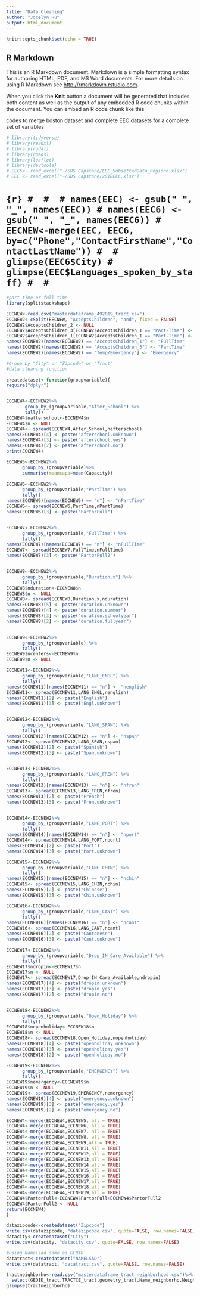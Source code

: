 ---
title: "Data Cleaning"
author: "Jocelyn Hu"
output: html_document
---

```{r setup, include=FALSE}
knitr::opts_chunk$set(echo = TRUE)
```

## R Markdown

This is an R Markdown document. Markdown is a simple formatting syntax for authoring HTML, PDF, and MS Word documents. For more details on using R Markdown see <http://rmarkdown.rstudio.com>.

When you click the **Knit** button a document will be generated that includes both content as well as the output of any embedded R code chunks within the document. You can embed an R code chunk like this:


codes to merge boston dataset and complete EEC datasets for a complete set of variables

```{r message = FALSE warning = FALSE}
# library(tidyverse)
# library(readxl)
# library(rgdal)
# library(rgeos)
# library(leaflet)
# library(devtools)
# EEC6<- read_excel("~/SDS Capstone/EEC_SubsettedData_Region6.xlsx")
# EEC <- read_excel("~/SDS Capstone/2018EEC.xlsx")

```
# ```{r}
# 
# 
# names(EEC) <- gsub(" ", "_", names(EEC))
# names(EEC6) <- gsub(" ", "_", names(EEC6))
# EECNEW<-merge(EEC, EEC6, by=c("Phone","ContactFirstName","ContactLastName"))
# 
# glimpse(EEC6$City)
# glimpse(EEC$Languages_spoken_by_staff)
# 
# ```


```{r}
#part time or full time
library(splitstackshape)

EECNEW<-read.csv("masterdataframe_492019_tract.csv")
ECCNEW2<-cSplit(EECNEW, "AcceptsChildren", "and", fixed = FALSE)
ECCNEW2$AcceptsChildren_2 <- NULL
ECCNEW2$AcceptsChildren_3[ECCNEW2$AcceptsChildren_1 == "Part-Time"] <- "Part-Time"
ECCNEW2$AcceptsChildren_1[ECCNEW2$AcceptsChildren_1 == "Part-Time"] <- NA
names(ECCNEW2)[names(ECCNEW2) == "AcceptsChildren_1"] <- "FullTime"
names(ECCNEW2)[names(ECCNEW2) == "AcceptsChildren_3"] <- "PartTime"
names(ECCNEW2)[names(ECCNEW2) == "Temp/Emergency"] <- "Emergency"

```





```{r}
#Group by "City" or "Zipcode" or "Tract"
#data cleaning function

createdataset<-function(groupvariable){
require("dplyr")


ECCNEW4<-ECCNEW2%>%
       group_by_(groupvariable,"After_School") %>%
       tally()
ECCNEW4$nafterschool<-ECCNEW4$n
ECCNEW4$n <- NULL
ECCNEW4<- spread(ECCNEW4,After_School,nafterschool)
names(ECCNEW4)[4] <- paste("afterschool.unknown")
names(ECCNEW4)[3] <- paste("afterschool.yes")
names(ECCNEW4)[2] <- paste("afterschool.no")
print(ECCNEW4)

ECCNEW5<-ECCNEW2%>%
      group_by_(groupvariable)%>%
      summarise(meancapa=mean(Capacity))
      
ECCNEW6<-ECCNEW2%>%
      group_by_(groupvariable,"PartTime") %>%
      tally()
names(ECCNEW6)[names(ECCNEW6) == "n"] <- "nPartTime"
ECCNEW6<- spread(ECCNEW6,PartTime,nPartTime)
names(ECCNEW6)[3] <- paste("PartorFull")


ECCNEW7<-ECCNEW2%>%
      group_by_(groupvariable,"FullTime") %>%
      tally()
names(ECCNEW7)[names(ECCNEW7) == "n"] <- "nFullTime"
ECCNEW7<- spread(ECCNEW7,FullTime,nFullTime)
names(ECCNEW7)[3] <- paste("PartorFull2")


ECCNEW8<-ECCNEW2%>%
      group_by_(groupvariable,"Duration.x") %>%
      tally()
ECCNEW8$nduration<-ECCNEW8$n
ECCNEW8$n <- NULL
ECCNEW8<- spread(ECCNEW8,Duration.x,nduration)
names(ECCNEW8)[5] <- paste("duration.unknown")
names(ECCNEW8)[4] <- paste("duration.summer")
names(ECCNEW8)[3] <- paste("duration.schoolyear")
names(ECCNEW8)[2] <- paste("duration.fullyear")


ECCNEW9<-ECCNEW2%>%
      group_by_(groupvariable) %>%
      tally()
ECCNEW9$ncenters<-ECCNEW9$n
ECCNEW9$n <- NULL

ECCNEW11<-ECCNEW2%>%
      group_by_(groupvariable,"LANG_ENGL") %>%
      tally()
names(ECCNEW11)[names(ECCNEW11) == "n"] <- "nenglish"
ECCNEW11<- spread(ECCNEW11,LANG_ENGL,nenglish)
names(ECCNEW11)[2] <- paste("English")
names(ECCNEW11)[3] <- paste("Engl.unknown")


ECCNEW12<-ECCNEW2%>%
      group_by_(groupvariable,"LANG_SPAN") %>%
      tally()
names(ECCNEW12)[names(ECCNEW12) == "n"] <- "nspan"
ECCNEW12<- spread(ECCNEW12,LANG_SPAN,nspan)
names(ECCNEW12)[2] <- paste("Spanish")
names(ECCNEW12)[3] <- paste("Span.unknown")


ECCNEW13<-ECCNEW2%>%
      group_by_(groupvariable,"LANG_FREN") %>%
      tally()
names(ECCNEW13)[names(ECCNEW13) == "n"] <- "nfren"
ECCNEW13<- spread(ECCNEW13,LANG_FREN,nfren)
names(ECCNEW13)[2] <- paste("French")
names(ECCNEW13)[3] <- paste("Fren.unknown")


ECCNEW14<-ECCNEW2%>%
      group_by_(groupvariable,"LANG_PORT") %>%
      tally()
names(ECCNEW14)[names(ECCNEW14) == "n"] <- "nport"
ECCNEW14<- spread(ECCNEW14,LANG_PORT,nport)
names(ECCNEW14)[2] <- paste("Port")
names(ECCNEW14)[3] <- paste("Port.unknown")

ECCNEW15<-ECCNEW2%>%
      group_by_(groupvariable,"LANG_CHIN") %>%
      tally()
names(ECCNEW15)[names(ECCNEW15) == "n"] <- "nchin"
ECCNEW15<- spread(ECCNEW15,LANG_CHIN,nchin)
names(ECCNEW15)[2] <- paste("Chinese")
names(ECCNEW15)[3] <- paste("Chin.unknown")

ECCNEW16<-ECCNEW2%>%
      group_by_(groupvariable,"LANG_CANT") %>%
      tally()
names(ECCNEW16)[names(ECCNEW16) == "n"] <- "ncant"
ECCNEW16<- spread(ECCNEW16,LANG_CANT,ncant)
names(ECCNEW16)[2] <- paste("Cantonese")
names(ECCNEW16)[3] <- paste("Cant.unknown")

ECCNEW17<-ECCNEW2%>%
      group_by_(groupvariable,"Drop_IN_Care_Available") %>%
      tally()
ECCNEW17$ndropin<-ECCNEW17$n
ECCNEW17$n <- NULL
ECCNEW17<- spread(ECCNEW17,Drop_IN_Care_Available,ndropin)
names(ECCNEW17)[4] <- paste("dropin.unknown")
names(ECCNEW17)[3] <- paste("dropin.yes")
names(ECCNEW17)[2] <- paste("dropin.no")


ECCNEW18<-ECCNEW2%>%
      group_by_(groupvariable,"Open_Holiday") %>%
      tally()
ECCNEW18$nopenholiday<-ECCNEW18$n
ECCNEW18$n <- NULL
ECCNEW18<- spread(ECCNEW18,Open_Holiday,nopenholiday)
names(ECCNEW18)[4] <- paste("openholiday.unknown")
names(ECCNEW18)[3] <- paste("openholiday.yes")
names(ECCNEW18)[2] <- paste("openholiday.no")

ECCNEW19<-ECCNEW2%>%
      group_by_(groupvariable,"EMERGENCY") %>%
      tally()
ECCNEW19$nemergency<-ECCNEW19$n
ECCNEW19$n <- NULL
ECCNEW19<- spread(ECCNEW19,EMERGENCY,nemergency)
names(ECCNEW19)[4] <- paste("emergency.unknown")
names(ECCNEW19)[3] <- paste("emergency.yes")
names(ECCNEW19)[2] <- paste("emergency.no")

ECCNEW4<-merge(ECCNEW4,ECCNEW5, all = TRUE)
ECCNEW4<-merge(ECCNEW4,ECCNEW6, all = TRUE)
ECCNEW4<-merge(ECCNEW4,ECCNEW7, all = TRUE)
ECCNEW4<-merge(ECCNEW4,ECCNEW8, all = TRUE)
ECCNEW4<-merge(ECCNEW4,ECCNEW9,all = TRUE)
ECCNEW4<-merge(ECCNEW4,ECCNEW11,all = TRUE)
ECCNEW4<-merge(ECCNEW4,ECCNEW12,all = TRUE)
ECCNEW4<-merge(ECCNEW4,ECCNEW13,all = TRUE)
ECCNEW4<-merge(ECCNEW4,ECCNEW14,all = TRUE)
ECCNEW4<-merge(ECCNEW4,ECCNEW15,all = TRUE)
ECCNEW4<-merge(ECCNEW4,ECCNEW16,all = TRUE)
ECCNEW4<-merge(ECCNEW4,ECCNEW17,all = TRUE)
ECCNEW4<-merge(ECCNEW4,ECCNEW18,all = TRUE)
ECCNEW4<-merge(ECCNEW4,ECCNEW19,all = TRUE)
ECCNEW4$PartorFull<-ECCNEW4$PartorFull+ECCNEW4$PartorFull2
ECCNEW4$PartorFull2 <- NULL
return(ECCNEW4)
}

```


```{r}
datazipcode<-createdataset("Zipcode")
write.csv(datazipcode, "datazipcode.csv", quote=FALSE, row.names=FALSE)
datacity<-createdataset("City")
write.csv(datacity, "datacity.csv", quote=FALSE, row.names=FALSE)

#using Namelsad same as GEOID
datatract<-createdataset("NAMELSAD")
write.csv(datatract, "datatract.csv", quote=FALSE, row.names=FALSE)
```

```{r}
tractneighborho<-read.csv("masterdataframe_tract_neighborhood.csv")%>%
  select(GEOID_tract,TRACTCE_tract,geometry_tract,Name_neighborho,Neighborho_neighborho,geometry_neighborho)
glimpse(tractneighborho)

```



